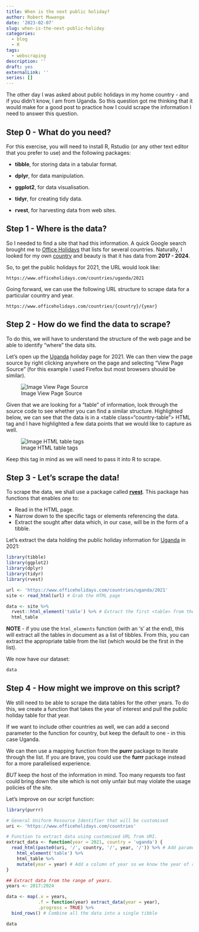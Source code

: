 ```yaml
---
title: When is the next public holiday?
author: Robert Muwanga
date: '2023-02-07'
slug: when-is-the-next-public-holiday
categories:
  - blog
  - R
tags:
  - webscraping
description: ''
draft: yes
externalLink: ''
series: []
---
```


The other day I was asked about public holidays in my home country - and if you didn't know, I am from Uganda. So this question got me thinking that it would make for a good post to practice how I could scrape the information I need to answer this question.

## Step 0 - What do you need?

For this exercise, you will need to install R, Rstudio (or any other text editor that you prefer to use) and the following packages:

-   **tibble**, for storing data in a tabular format.

-   **dplyr**, for data manipulation.

-   **ggplot2**, for data visualisation.

-   **tidyr**, for creating tidy data.

-   **rvest**, for harvesting data from web sites.

## Step 1 - Where is the data?

So I needed to find a site that had this information. A quick Google search brought me to [Office Holidays](https://www.officeholidays.com/) that lists for several countries. Naturally, I looked for my own [country](https://www.officeholidays.com/countries/uganda/) and beauty is that it has data from **2017 - 2024**.

So, to get the public holidays for 2021, the URL would look like:

```text
https://www.officeholidays.com/countries/uganda/2021
```
Going forward, we can use the following URL structure to scrape data for a particular country and year.

```text
https://www.officeholidays.com/countries/{country}/{year}
```
## Step 2 - How do we find the data to scrape? 

To do this, we will have to understand the structure of the web page and be able to identify "where" the data sits.

Let's open up the [Uganda](https://www.officeholidays.com/countries/uganda/2021) holiday page for 2021. We can then view the page source by right clicking anywhere on the page and selecting "View Page Source" (for this example I used Firefox but most browsers should be similar).

![Image View Page Source](view-source.png)

Given that we are looking for a "table" of information, look through the source code to see whether you can find a similar structure. Highlighted below, we can see that the data is in a \<table class="country-table"\> HTML tag and I have highlighted a few data points that we would like to capture as well.

![Image HTML table tags](table-data.png)

Keep this tag in mind as we will need to pass it into R to scrape.

## Step 3 - Let's scrape the data!

To scrape the data, we shall use a package called [**rvest**](https://rvest.tidyverse.org/). This package has functions that enables one to:

- Read in the HTML page.
- Narrow down to the specific tags or elements referencing the data.
- Extract the sought after data which, in our case, will be in the form of a tibble.

Let's extract the data holding the public holiday information for [Uganda](https://www.officeholidays.com/countries/uganda/2021) in 2021:

```r
library(tibble)
library(ggplot2)
library(dplyr)
library(tidyr)
library(rvest)

url <- 'https://www.officeholidays.com/countries/uganda/2021'
site <- read_html(url) # Grab the HTML page

data <- site %>%
  rvest::html_element('table') %>% # Extract the first <table> from the HTML page.
  html_table

```

**NOTE** - if you use the `html_elements` function (with an 's' at the end), this will extract all the tables in document as a list of tibbles. From this, you can extract the appropriate table from the list (which would be the first in the list).

We now have our dataset:

```r
data
```

## Step 4 - How might we improve on this script?

We still need to be able to scrape the data tables for the other years. To do this, we create a function that takes the year of interest and pull the public holiday table for that year. 

If we want to include other countries as well, we can add a second parameter to the function for country, but keep the default to one - in this case Uganda.

We can then use a mapping function from the **purrr** package to iterate through the list. If you are brave, you could use the **furrr** package instead for a more parallelised experience.

*BUT* keep the host of the information in mind. Too many requests too fast could bring down the site which is not only unfair but may violate the usage policies of the site.

Let's improve on our script function:

```r
library(purrr)

# General Uniform Resource Identifier that will be customised
uri <- 'https://www.officeholidays.com/countries'

# Function to extract data using customised URL from URI.
extract_data <- function(year = 2021, country = 'uganda') {
  read_html(paste0(uri, '/', country, '/', year, '/')) %>% # Add parameters to create URL
    html_element('table') %>%
    html_table %>%
    mutate(year = year) # Add a column of year so we know the year of reference
}

## Extract data from the range of years.
years <- 2017:2024

data <- map(.x = years, 
            .f = function(year) extract_data(year = year),
            .progress = TRUE) %>% 
  bind_rows() # Combine all the data into a single tibble

data

```